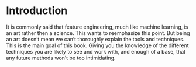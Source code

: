 # Introduction

It is commonly said that feature engineering, much like machine learning, is an art rather then a science. This wants to reemphasize this point. But being an art doesn't mean we can't thoroughly explain the tools and techniques. This is the main goal of this book. Giving you the knowledge of the different techniques you are likely to see and work with, and enough of a base, that any future methods won't be too intimidating.
